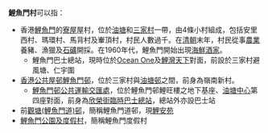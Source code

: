 '''鯉魚門村'''可以指：
*香港[[鯉魚門|鯉魚門]]的[[寮屋|寮屋]]屋村，位於[[油塘|油塘]]和[[三家村_(九龍)|三家村]]一帶，由4條小村組成，包括安里西村、瑪環村、馬背村及輋頂村，村民人數過千。在[[清朝|清朝]]末年，村民從事[[農業|農業]]養豬、漁獵及[[石礦|石礦]]開採。在1960年代，鯉魚門開始出現[[海鮮酒家|海鮮酒家]]。
**鯉魚門巴士總站，現時位於[[Ocean_One|Ocean One]]及[[鯉灣天下|鯉灣天下]]對面，前設於三家村避風塘、仁宇圍
*[[香港公共屋邨|香港公共屋邨]][[鯉魚門邨|鯉魚門邨]]，位於三家村與[[油塘邨|油塘邨]]之間，前身為嶺南新村。
**[[鯉魚門邨公共運輸交匯處|鯉魚門邨公共運輸交匯處]]，位於鯉魚門邨鯉旺樓之地下基座、[[油塘中心|油塘中心]]第四座對面，前身為[[欣榮街臨時巴士總站|欣榮街臨時巴士總站]]，總站外亦設巴士站
*前[[觀塘(鯉魚門道)邨|觀塘(鯉魚門道)邨]]，簡稱鯉魚門道邨，現[[鯉安苑|鯉安苑]]
*[[鯉魚門公園及度假村|鯉魚門公園及度假村]]，簡稱鯉魚門度假村

{{disambig|Cat=四字建築物消歧義}}